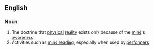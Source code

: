 ==English==

===Noun===
{{wikipedia}}
{{en-noun|-}}

# The doctrine that [[physical]] [[reality]] exists only because of the [[mind]]'s [[awareness]]
# Activities such as [[mind reading]], especially when used by [[performer]]s